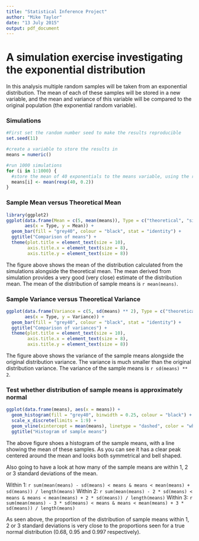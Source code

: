 ```yaml
---
title: "Statistical Inference Project"
author: "Mike Taylor"
date: "13 July 2015"
output: pdf_document
---
```


A simulation exercise investigating the exponential distribution
========

In this analysis multiple random samples will be taken from an exponential distribution. The mean of each of these samples will be stored in a new variable, and the mean and variance of this variable will be compared to the original population (the exponential random variable).


### Simulations

```r

#First set the random number seed to make the results reproducible
set.seed(11)

#create a variable to store the results in
means = numeric()

#run 1000 simulations
for (i in 1:1000) {
  #store the mean of 40 exponentials to the means variable, using the rate 0.2
  means[i] <- mean(rexp(40, 0.2))
}

```




### Sample Mean versus Theoretical Mean

```r
library(ggplot2)
ggplot(data.frame(Mean = c(5, mean(means)), Type = c("theoretical", "simulated")), 
       aes(x = Type, y = Mean)) + 
  geom_bar(fill = "grey40", colour = "black", stat = "identity") + 
  ggtitle("Comparison of means") +
  theme(plot.title = element_text(size = 10), 
        axis.title.x = element_text(size = 8), 
        axis.title.y = element_text(size = 8))
```

The figure above shows the mean of the distribution calculated from the simulations alongside the theoretical mean. The mean derived from simulation provides a very good (very close) estimate of the distribution mean. The mean of the distribution of sample means is `r mean(means)`.


### Sample Variance versus Theoretical Variance

```r
ggplot(data.frame(Variance = c(5, sd(means) ** 2), Type = c("theoretical", "simulated")), 
       aes(x = Type, y = Variance)) + 
  geom_bar(fill = "grey40", colour = "black", stat = "identity") + 
  ggtitle("Comparison of variances") +
  theme(plot.title = element_text(size = 10), 
        axis.title.x = element_text(size = 8), 
        axis.title.y = element_text(size = 8))
```

The figure above shows the variance of the sample means alongside the original distribution variance. The variance is much smaller than the original distribution variance. The variance of the sample means is `r sd(means) ** 2`.


### Test whether distribution of sample means is approximately normal

```r
ggplot(data.frame(means), aes(x = means)) + 
  geom_histogram(fill = "grey40", binwidth = 0.25, colour = "black") + 
  scale_x_discrete(limits = 1:9) + 
  geom_vline(xintercept = mean(means), linetype = "dashed", color = "white") + 
  ggtitle("Histogram of sample means")
```

The above figure shoes a histogram of the sample means, with a line showing the mean of these samples. As you can see it has a clear peak centered around the mean and looks both symmetrical and bell shaped.

Also going to have a look at how many of the sample means are within 1, 2 or 3 standard deviations of the mean.

Within 1: `r sum(mean(means) - sd(means) < means & means < mean(means) + sd(means)) / length(means)`
Within 2: `r sum(mean(means) - 2 * sd(means) < means & means < mean(means) + 2 * sd(means)) / length(means)`
Within 3: `r sum(mean(means) - 3 * sd(means) < means & means < mean(means) + 3 * sd(means)) / length(means)`

As seen above, the proportion of the distribution of sample means within 1, 2 or 3 standard deviations is very close to the proportions seen for a true normal distribution (0.68, 0.95 and 0.997 respectively).